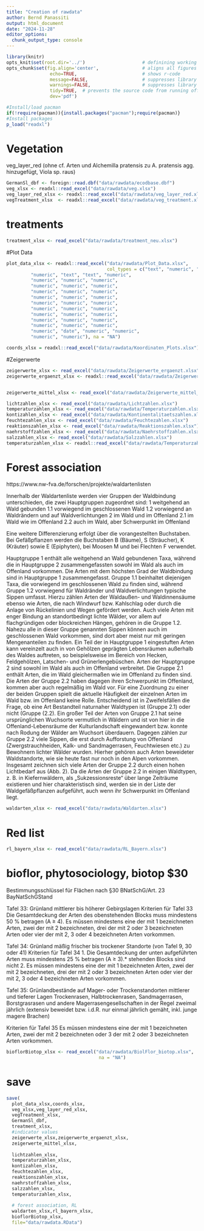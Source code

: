```yaml
---
title: "Creation of rawdata"
author: Bernd Panassiti
output: html_document
date: "2024-11-28"
editor_options: 
  chunk_output_type: console
---
```



```r
library(knitr)
opts_knit$set(root.dir='../')                     # definining working directory; or normalizePath('../')
opts_chunk$set(fig.align='center',                # aligns all figures
                echo=TRUE,                        # shows r-code
                message=FALSE,                    # suppresses library outputs
                warnings=FALSE,                   # suppresses library outputs
                tidy=TRUE,  # prevents the source code from running off a pdf page
                dev='pdf')
```

```r
#Install/load pacman
if(!require(pacman)){install.packages("pacman");require(pacman)}
#Install packages
p_load("readxl")
```

# Vegetation

veg_layer_red (ohne cf. Arten und Alchemilla pratensis zu A. pratensis agg. hinzugefügt, Viola sp. raus) 

```r
GermanSl_dbf <- foreign::read.dbf("data/rawdata/ecodbase.dbf")
veg_xlsx <- readxl::read_excel("data/rawdata/veg.xlsx")
veg_layer_red_xlsx <- readxl::read_excel("data/rawdata/veg_layer_red.xlsx")
vegTreatment_xlsx  <- readxl::read_excel("data/rawdata/veg_treatment.xlsx")
```

# treatments
```r
treatment_xlsx <- read_excel("data/rawdata/treatment_neu.xlsx")
```

#Plot Data
```r
plot_data_xlsx <- readxl::read_excel("data/rawdata/Plot_Data.xlsx",
                                     col_types = c("text", "numeric", "numeric", 
         "numeric", "text", "text", "numeric", 
         "numeric", "numeric", "numeric", 
         "numeric", "numeric", "numeric", 
         "numeric", "numeric", "numeric", 
         "numeric", "numeric", "numeric", 
         "numeric", "numeric", "numeric", 
         "numeric", "numeric", "numeric", 
         "numeric", "numeric", "numeric", 
         "numeric", "numeric", "numeric", 
         "numeric", "numeric", "numeric", 
         "numeric", "date", "numeric", "numeric", 
         "numeric", "numeric"), na = "NA")

coords_xlsx = readxl::read_excel("data/rawdata/Koordinaten_Plots.xlsx")

```


#Zeigerwerte
```r
zeigerwerte_xlsx <- read_excel("data/rawdata/Zeigerwerte_ergaenzt.xlsx")
zeigerwerte_ergaenzt_xlsx <- readxl::read_excel("data/rawdata/Zeigerwerte_ergaenzt.xlsx")


zeigerwerte_mittel_xlsx <- read_excel("data/rawdata/Zeigerwerte_mittel_hl_sl.xlsx")

lichtzahlen_xlsx <- read_excel("data/rawdata/Lichtzahlen.xlsx")
temperaturzahlen_xlsx <- read_excel("data/rawdata/Temperaturzahlen.xlsx")
kontizahlen_xlsx <- read_excel("data/rawdata/Kontinentalitaetszahlen.xlsx")
feuchtezahlen_xlsx <- read_excel("data/rawdata/Feuchtezahlen.xlsx")
reaktionszahlen_xlsx <- read_excel("data/rawdata/Reaktionszahlen.xlsx")
naehrstoffzahlen_xlsx <- read_excel("data/rawdata/Naehrstoffzahlen.xlsx")
salzzahlen_xlsx <- read_excel("data/rawdata/Salzzahlen.xlsx")
temperaturzahlen_xlsx <- readxl::read_excel("data/rawdata/Temperaturzahlen.xlsx")
```


# Forest association
https://www.nw-fva.de/forschen/projekte/waldartenlisten

Innerhalb der Waldartenliste werden vier Gruppen der Waldbindung unterschieden, die zwei
Hauptgruppen zugeordnet sind:
1 weitgehend an Wald gebunden
1.1 vorwiegend im geschlossenen Wald
1.2 vorwiegend an Waldrändern und auf Waldverlichtungen
2 im Wald und im Offenland
2.1 im Wald wie im Offenland
2.2 auch im Wald, aber Schwerpunkt im Offenland

Eine weitere Differenzierung erfolgt über die vorangestellten Buchstaben. Bei Gefäßpflanzen werden die
Buchstaben B (Bäume), S (Sträucher), K (Kräuter) sowie E (Epiphyten), bei Moosen M und bei Flechten
F verwendet.

Hauptgruppe 1 enthält alle weitgehend an Wald gebundenen Taxa, während die in Hauptgruppe 2
zusammengefassten sowohl im Wald als auch im Offenland vorkommen. Die Arten mit dem höchsten
Grad der Waldbindung sind in Hauptgruppe 1 zusammengefasst. Gruppe 1.1 beinhaltet diejenigen Taxa,
die vorwiegend im geschlossenen Wald zu finden sind, während Gruppe 1.2 vorwiegend für Waldränder
und Waldverlichtungen typische Sippen umfasst. Hierzu zählen Arten der Waldaußen- und
Waldinnensäume ebenso wie Arten, die nach Windwurf bzw. Kahlschlag oder durch die Anlage von
Rückelinien und Wegen gefördert werden. Auch viele Arten mit enger Bindung an standortbedingt lichte
Wälder, vor allem auf flachgründigen oder blockreichen Hängen, gehören in die Gruppe 1.2. Nahezu alle
in dieser Gruppe genannten Sippen können auch im geschlossenen Wald vorkommen, sind dort aber meist
nur mit geringen Mengenanteilen zu finden. Ein Teil der in Hauptgruppe 1 eingestuften Arten kann
vereinzelt auch in von Gehölzen geprägten Lebensräumen außerhalb des Waldes auftreten, so
beispielsweise im Bereich von Hecken, Feldgehölzen, Latschen- und Grünerlengebüschen.
Arten der Hauptgruppe 2 sind sowohl im Wald als auch im Offenland verbreitet. Die Gruppe 2.1 enthält
Arten, die im Wald gleichermaßen wie im Offenland zu finden sind. Die Arten der Gruppe 2.2 haben
dagegen ihren Schwerpunkt im Offenland, kommen aber auch regelmäßig im Wald vor. Für eine
Zuordnung zu einer der beiden Gruppen spielt die aktuelle Häufigkeit der einzelnen Arten im Wald bzw.
im Offenland keine Rolle. Entscheidend ist in Zweifelsfällen die Frage, ob eine Art Bestandteil naturnaher
Waldtypen ist (Gruppe 2.1) oder nicht (Gruppe (2.2).
Ein großer Teil der Arten von Gruppe 2.1 hat seine ursprünglichen Wuchsorte vermutlich in Wäldern und
ist von hier in die Offenland-Lebensräume der Kulturlandschaft eingewandert bzw. konnte nach Rodung
der Wälder am Wuchsort überdauern. Dagegen zählen zur Gruppe 2.2 viele Sippen, die erst durch Aufforstung
von Offenland (Zwergstrauchheiden, Kalk- und Sandmagerrasen, Feuchtwiesen etc.) zu Bewohnern
lichter Wälder wurden. Hierher gehören auch Arten beweideter Waldstandorte, wie sie heute fast
nur noch in den Alpen vorkommen. Insgesamt zeichnen sich viele Arten der Gruppe 2.2 durch einen
hohen Lichtbedarf aus (Abb. 2). Da die Arten der Gruppe 2.2 in einigen Waldtypen, z. B. in Kiefernwäldern,
als „Sukzessionsreste“ über lange Zeiträume existieren und hier charakteristisch sind, werden sie in
der Liste der Waldgefäßpflanzen aufgeführt, auch wenn ihr Schwerpunkt im Offenland liegt.


```r
waldarten_xlsx <- read_excel("data/rawdata/Waldarten.xlsx")
```

# Red list
```r
rl_bayern_xlsx <- read_excel("data/rawdata/RL_Bayern.xlsx")
```

# bioflor, phytosociology, biotop $30

Bestimmungsschlüssel für Flächen nach §30 BNatSchG/Art. 23 BayNatSchGStand

Tafel 33: Grünland mittlerer bis höherer Gebirgslagen
Kriterien für Tafel 33
Die Gesamtdeckung der Arten des obenstehenden Blocks muss
mindestens 50 % betragen (A ≥ 4).
Es müssen mindestens eine der mit 1 bezeichneten Arten, zwei der mit 2 bezeichneten, drei der mit 2 oder 3 bezeichneten Arten oder vier der mit 2, 3 oder 4 bezeichneten Arten vorkommen.


Tafel 34: Grünland mäßig frischer bis trockener Standorte (von Tafel 9, 30 oder 41)
Kriterien für Tafel 34
1. Die Gesamtdeckung der unten aufgeführten Arten muss mindestens 25 % betragen (A ≥ 3).*
stehenden Blocks sind nicht
2. Es müssen mindestens eine der mit 1 bezeichneten Arten, zwei der mit 2 bezeichneten, drei der mit 2 oder 3 bezeichneten Arten oder vier der mit 2, 3 oder 4 bezeichneten Arten vorkommen.


Tafel 35: Grünlandbestände auf Mager- oder Trockenstandorten mittlerer und tieferer Lagen
Trockenrasen, Halbtrockenrasen, Sandmagerrasen, Borstgrasrasen und andere Magerrasengesellschaften in der Regel zweimal jährlich
(extensiv beweidet bzw. i.d.R. nur einmal jährlich gemäht, inkl. junge magere Brachen)

Kriterien für Tafel 35
Es müssen mindestens eine der mit 1 bezeichneten Arten, zwei der mit 2 bezeichneten oder 3 der mit 2 oder 3 bezeichneten Arten vorkommen.

```r
bioflorBiotop_xlsx <- read_excel("data/rawdata/BiolFlor_biotop.xlsx",
                                  na = "NA")
```


# save
```r
save(
  plot_data_xlsx,coords_xlsx,
  veg_xlsx,veg_layer_red_xlsx,
  vegTreatment_xlsx,
  GermanSl_dbf,
  treatment_xlsx,
  #indicator values
  zeigerwerte_xlsx,zeigerwerte_ergaenzt_xlsx,
  zeigerwerte_mittel_xlsx,
  
  lichtzahlen_xlsx,
  temperaturzahlen_xlsx,
  kontizahlen_xlsx,
  feuchtezahlen_xlsx,
  reaktionszahlen_xlsx,
  naehrstoffzahlen_xlsx,
  salzzahlen_xlsx,
  temperaturzahlen_xlsx,
  
  # forest association, RL
  waldarten_xlsx,rl_bayern_xlsx,
  bioflorBiotop_xlsx,
  file="data/rawdata.RData")
```
